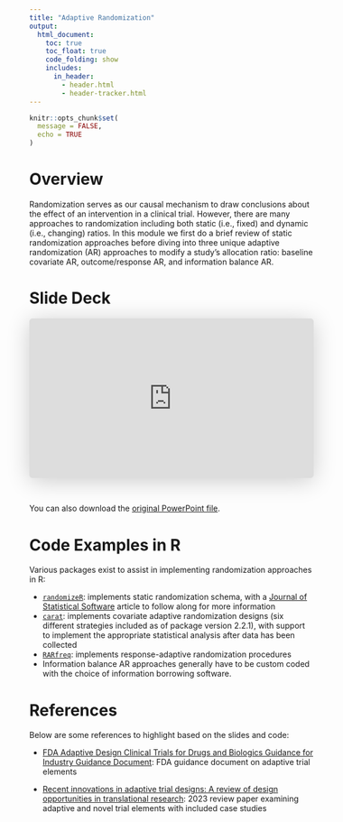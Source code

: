 ```yaml
---
title: "Adaptive Randomization"
output:
  html_document: 
    toc: true
    toc_float: true
    code_folding: show
    includes:
      in_header:
        - header.html
        - header-tracker.html
---
```


```r
knitr::opts_chunk$set(
  message = FALSE,
  echo = TRUE
)
```


# Overview

Randomization serves as our causal mechanism to draw conclusions about the effect of an intervention in a clinical trial. However, there are many approaches to randomization including both static (i.e., fixed) and dynamic (i.e., changing) ratios. In this module we first do a brief review of static randomization approaches before diving into three unique adaptive randomization (AR) approaches to modify a study's allocation ratio: baseline covariate AR, outcome/response AR, and information balance AR.


# Slide Deck

<iframe class="speakerdeck-iframe" style="border: 0px; background: rgba(0, 0, 0, 0.1) padding-box; margin: 0px; padding: 0px; border-radius: 6px; box-shadow: rgba(0, 0, 0, 0.2) 0px 5px 40px; width: 100%; height: auto; aspect-ratio: 560 / 315;" frameborder="0" src="https://speakerdeck.com/player/1634ab53e8c74d38af22737e1374fb44" title="Adaptive Randomization" allowfullscreen="true" data-ratio="1.7777777777777777"></iframe>

&nbsp;

You can also download the [original PowerPoint file](./files/Slides/7_adaptive_randomization.pptx).


# Code Examples in R

Various packages exist to assist in implementing randomization approaches in R:

* [`randomizeR`](https://cran.r-project.org/web/packages/randomizeR/index.html): implements static randomization schema, with a [Journal of Statistical Software](https://www.ideal.rwth-aachen.de/wp-content/uploads/2017/11/article_accepted.pdf) article to follow along for more information
* [`carat`](https://cran.r-project.org/web/packages/carat/index.html): implements covariate adaptive randomization designs (six different strategies included as of package version 2.2.1), with support to implement the appropriate statistical analysis after data has been collected
* [`RARfreq`](https://cran.rstudio.com/web/packages/RARfreq/index.html): implements response-adaptive randomization procedures
* Information balance AR approaches generally have to be custom coded with the choice of information borrowing software.


# References

Below are some references to highlight based on the slides and code:

* [FDA Adaptive Design Clinical Trials for Drugs and Biologics Guidance for Industry Guidance Document](https://www.fda.gov/regulatory-information/search-fda-guidance-documents/adaptive-design-clinical-trials-drugs-and-biologics-guidance-industry): FDA guidance document on adaptive trial elements

* [Recent innovations in adaptive trial designs: A review of design opportunities in translational research](https://www.cambridge.org/core/journals/journal-of-clinical-and-translational-science/article/recent-innovations-in-adaptive-trial-designs-a-review-of-design-opportunities-in-translational-research/614EAFEA5E89CA035E82E152AF660E5D?utm_campaign=shareaholic&utm_medium=copy_link&utm_source=bookmark): 2023 review paper examining adaptive and novel trial elements with included case studies
